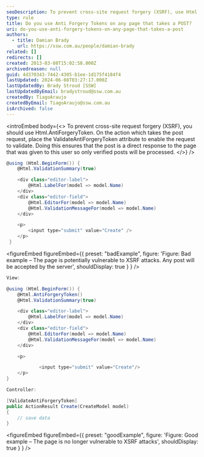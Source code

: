 ```yaml
---
seoDescription: To prevent cross-site request forgery (XSRF), use Html.AntiForgeryToken. On the action which takes the post request, place the [ValidateAntiForgeryToken] attribute to enable the request validation. This ensures that only verified posts are processed by the server.
type: rule
title: Do you use Anti Forgery Tokens on any page that takes a POST?
uri: do-you-use-anti-forgery-tokens-on-any-page-that-takes-a-post
authors:
  - title: Damian Brady
    url: https://ssw.com.au/people/damian-brady
related: []
redirects: []
created: 2013-03-08T15:02:58.000Z
archivedreason: null
guid: 4d370343-7442-4305-b1ee-1d175f4184f4
lastUpdated: 2024-06-08T03:27:17.000Z
lastUpdatedBy: Brady Stroud [SSW]
lastUpdatedByEmail: bradystroud@ssw.com.au
createdBy: TiagoAraujo
createdByEmail: TiagoAraujo@ssw.com.au
isArchived: false
---
```


<introEmbed
  body={<>
To prevent cross-site request forgery (XSRF), you should use Html.AntiForgeryToken. On the action which takes the post request, place the ValidateAntiForgeryToken attribute to enable the request to validate. Doing this ensures that the post is a direct response to the page that was given to this user so only verified posts will be processed.
  </>}
/>
```cs
@using (Html.BeginForm()) {
    @Html.ValidationSummary(true)

    <div class="editor-label">
        @Html.LabelFor(model => model.Name)
    </div>
    <div class="editor-field">
        @Html.EditorFor(model => model.Name)
        @Html.ValidationMessageFor(model => model.Name)
    </div>

    <p>
        <input type="submit" value="Create" />
    </p>
 }
```

<figureEmbed figureEmbed={{
  preset: "badExample",
  figure: 'Figure: Bad example – The page is potentially vulnerable to XSRF attacks. Any post will be accepted by the server',
  shouldDisplay: true
} } />


```cs
View:

@using (Html.BeginForm()) {
    @Html.AntiForgeryToken()
    @Html.ValidationSummary(true)

    <div class="editor-label">
        @Html.LabelFor(model => model.Name)
    </div>
    <div class="editor-field">
        @Html.EditorFor(model => model.Name)
        @Html.ValidationMessageFor(model => model.Name)
    </div>

    <p>

            <input type="submit" value="Create"/>
    </p>
}

Controller:

[ValidateAntiForgeryToken]
public ActionResult Create(CreateModel model)
{
    // save data
}
```

<figureEmbed figureEmbed={{
  preset: "goodExample",
  figure: 'Figure: Good example – The page is no longer vulnerable to XSRF attacks',
  shouldDisplay: true
} } />
